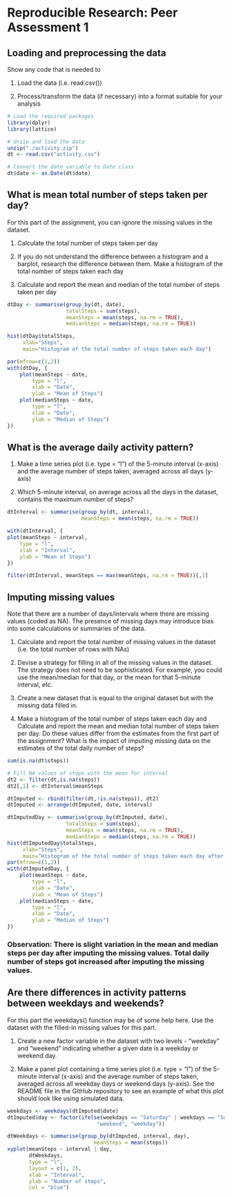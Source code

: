 # Reproducible Research: Peer Assessment 1

## Loading and preprocessing the data

Show any code that is needed to

1. Load the data (i.e. read.csv())

2. Process/transform the data (if necessary) into a format suitable for your analysis

```r
# Load the required packages
library(dplyr)
library(lattice)

# Unzip and load the data
unzip("./activity.zip")
dt <- read.csv("activity.csv")

# Convert the date variable to Date class
dt$date <- as.Date(dt$date)
```

## What is mean total number of steps taken per day?

For this part of the assignment, you can ignore the missing values in the dataset.

1. Calculate the total number of steps taken per day

2. If you do not understand the difference between a histogram and a barplot, research the difference between them. Make a histogram of the total number of steps taken each day

3. Calculate and report the mean and median of the total number of steps taken per day

```r
dtDay <- summarise(group_by(dt, date),
                   totalSteps = sum(steps),
                   meanSteps = mean(steps, na.rm = TRUE),
                   medianSteps = median(steps, na.rm = TRUE))

hist(dtDay$totalSteps, 
     xlab="Steps",
     main="Histogram of the total number of steps taken each day")

par(mfrow=c(1,2))
with(dtDay, { 
    plot(meanSteps ~ date,
        type = "l",
        xlab = "Date",
        ylab = "Mean of Steps")
    plot(medianSteps ~ date,
        type = "l",  
        xlab = "Date",
        ylab = "Median of Steps")
})
```

## What is the average daily activity pattern?

1. Make a time series plot (i.e. type = "l") of the 5-minute interval (x-axis) and the average number of steps taken, averaged across all days (y-axis)

2. Which 5-minute interval, on average across all the days in the dataset, contains the maximum number of steps?

```r
dtInterval <- summarise(group_by(dt, interval),
                        meanSteps = mean(steps, na.rm = TRUE))

with(dtInterval, {
plot(meanSteps ~ interval,
    type = "l",  
    xlab = "Interval",
    ylab = "Mean of Steps")
})

filter(dtInterval, meanSteps == max(meanSteps, na.rm = TRUE))[,1]
```

## Imputing missing values

Note that there are a number of days/intervals where there are missing values (coded as NA). The presence of missing days may introduce bias into some calculations or summaries of the data.

1. Calculate and report the total number of missing values in the dataset (i.e. the total number of rows with NAs)

2. Devise a strategy for filling in all of the missing values in the dataset. The strategy does not need to be sophisticated. For example, you could use the mean/median for that day, or the mean for that 5-minute interval, etc.

3. Create a new dataset that is equal to the original dataset but with the missing data filled in.

4. Make a histogram of the total number of steps taken each day and Calculate and report the mean and median total number of steps taken per day. Do these values differ from the estimates from the first part of the assignment? What is the impact of imputing missing data on the estimates of the total daily number of steps?

```r
sum(is.na(dt$steps))

# Fill NA values of steps with the mean for interval
dt2 <- filter(dt,is.na(steps))
dt2[,1] <- dtInterval$meanSteps

dtImputed <- rbind(filter(dt,!is.na(steps)), dt2)
dtImputed <- arrange(dtImputed, date, interval)

dtImputedDay <- summarise(group_by(dtImputed, date),
                   totalSteps = sum(steps),
                   meanSteps = mean(steps, na.rm = TRUE),
                   medianSteps = median(steps, na.rm = TRUE))
hist(dtImputedDay$totalSteps, 
     xlab="Steps",
     main="Histogram of the total number of steps taken each day after imputing")
par(mfrow=c(1,2))
with(dtImputedDay, { 
    plot(meanSteps ~ date,
        type = "l",
        xlab = "Date",
        ylab = "Mean of Steps")
    plot(medianSteps ~ date,
        type = "l",  
        xlab = "Date",
        ylab = "Median of Steps")
})

```

### Observation: There is slight variation in the mean and median steps per day after imputing the missing values. Total daily number of steps got increased after imputing the missing values.

## Are there differences in activity patterns between weekdays and weekends?

For this part the weekdays() function may be of some help here. Use the dataset with the filled-in missing values for this part.

1. Create a new factor variable in the dataset with two levels - "weekday" and "weekend" indicating whether a given date is a weekday or weekend day.

2. Make a panel plot containing a time series plot (i.e. type = "l") of the 5-minute interval (x-axis) and the average number of steps taken, averaged across all weekday days or weekend days (y-axis). See the README file in the GitHub repository to see an example of what this plot should look like using simulated data.

```r
weekdays <- weekdays(dtImputed$date)
dtImputed$day <- factor(ifelse(weekdays == "Saturday" | weekdays == "Sunday", 
                             "weekend", "weekday"))

dtWeekdays <- summarise(group_by(dtImputed, interval, day),
                            meanSteps = mean(steps))
xyplot(meanSteps ~ interval | day,
       dtWeekdays,
       type = "l",
       layout = c(1, 2),
       xlab = "Interval",
       ylab = "Number of steps",
       col = "blue")
```
